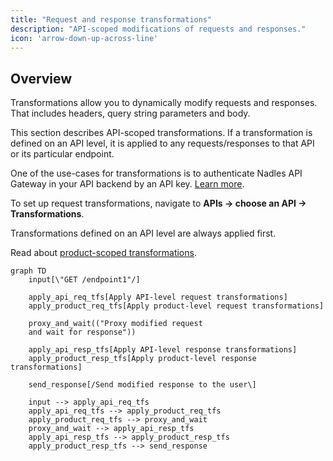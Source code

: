 ```yaml
---
title: "Request and response transformations"
description: "API-scoped modifications of requests and responses."
icon: 'arrow-down-up-across-line'
---
```


## Overview

Transformations allow you to dynamically modify requests and responses. That includes headers, query string parameters and body.

This section describes API-scoped transformations. If a transformation is defined on an API level, it is applied to any requests/responses to that API or its particular endpoint.

One of the use-cases for transformations is to authenticate Nadles API Gateway in your API backend by an API key. [Learn more](https://docs.nadles.com/api-management/exposing-your-api/#configuring-nadles-api-gateway).

To set up request transformations, navigate to **APIs → choose an API → Transformations**.

<Tip>
  Transformations defined on an API level are always applied first.

  Read about [product-scoped transformations](https://docs.nadles.com/product-modeling/transformations/).
</Tip>

```mermaid
graph TD
    input[\"GET /endpoint1"/]

    apply_api_req_tfs[Apply API-level request transformations]
    apply_product_req_tfs[Apply product-level request transformations]

    proxy_and_wait(("Proxy modified request
    and wait for response"))

    apply_api_resp_tfs[Apply API-level response transformations]
    apply_product_resp_tfs[Apply product-level response transformations]

    send_response[/Send modified response to the user\]

    input --> apply_api_req_tfs
    apply_api_req_tfs --> apply_product_req_tfs
    apply_product_req_tfs --> proxy_and_wait
    proxy_and_wait --> apply_api_resp_tfs
    apply_api_resp_tfs --> apply_product_resp_tfs
    apply_product_resp_tfs --> send_response
  ```